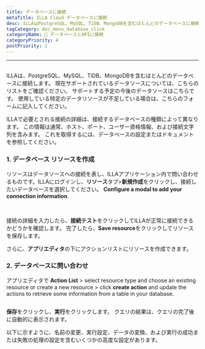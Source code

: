 ```yaml
---
title: データベースに接続
metaTitle: ILLA Cloud データベースに接続
desc: ILLAはPostgreSQL、MySQL、TiDB、MongoDBを含むほとんどのデータベースに接続します
tagCategory: doc_menu_database_click
categoryName: 📲 データベースとAPIに接続
categoryPriority: 4
postPriority: 1
---
```


* * *

## <h2 hidden>データベースに接続する</h2>

ILLAは、PostgreSQL、MySQL、TiDB、MongoDBを含むほとんどのデータベースに接続します。 現在サポートされているデータソースについては、こちらのリストをご確認ください。 サポートする予定の今後のデータソースはこちらです。 使用している特定のデータリソースが不足している場合は、こちらのフォームに記入してください。

ILLAで必要とされる接続の詳細は、接続するデータベースの種類によって異なります。 この情報は通常、ホスト、ポート、ユーザー資格情報、および接続文字列を含みます。 これを取得するには、データベースの設定またはドキュメントを参照してください。

### 1.  データベース リソースを作成

リソースはデータソースへの接続を表し、ILLAアプリケーション内で問い合わせるものです。ILLAにログインし、**リソース**タブ>**新規作成**をクリックし、接続したいデータベースを選択してください。 **Configure a modal to add your connection information**.

<img
  src='https://cdn.illacloud.com/official-website/img/docs/connect/connect-database/resources.png'
  alt=""
/>
<img
  src='https://cdn.illacloud.com/official-website/img/docs/connect/connect-database/config.png'
  alt=""
/>

接続の詳細を入力したら、**接続テスト**をクリックしてILLAが正常に接続できるかどうかを確認します。 完了したら、**Save resource**をクリックしてリソースを保存します。

さらに、**アプリエディタ**の下にアクションリストにリソースを作成できます。

### 2.  データベースに問い合わせ

アプリエディタで **Action List** > select resource type and choose an existing resource or create a new resource > click **create action** and update the actions to retrieve some information from a table in your database.

<img
  src='https://cdn.illacloud.com/official-website/img/docs/connect/connect-database/action.png'
  alt=""
/>

**保存**をクリックし、**実行**をクリックします。 クエリの結果は、クエリの完了後に自動的に表示されます。

以下に示すように、名前の変更、実行設定、データの変換、および実行の成功または失敗の処理の設定を含むいくつかの高度な設定があります。

<img
  src='https://cdn.illacloud.com/official-website/img/docs/connect/connect-database/run.png'
  alt=""
/>
